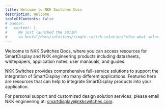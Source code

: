 ```yaml
---
title: Welcome to NKK Switches Docs
description: Welcome
tableOfContents: false
# banner:
#   content: |
#     We just launched the S0110!
#     <a href="/docs/solutions/single-switch-solution/">See what solutions are available for you!</a>
---
```



Welcome to NKK Switches Docs, where you can access resources for SmartDisplay and NKK engineering products including datasheets, whitepapers, application notes, user manauals, and guides.

NKK Switches provides comprehensive full-service solutions to support the integration of SmartDisplay into many different applications.
Featured here are resources that can help to integrate SmartDisplay products into your application.

For personal support and customized design solution services, please email NKK engineering at: smartdisplay@nkkswitches.com.

<LinkCard
  title="Download Catalog"
  href="https://www.nkkswitches.com/pdf/smartswitch-1.pdf" target="_blank" rel="noopener noreferrer"
  description="Download our SmartDisplay complete catalog."
/>

<LinkCard
  title="SmartDisplay Brochure"
  href="https://www.nkkswitches.com/pdf/NKKSmartDisplayBrochure.pdf" target="_blank" rel="noopener noreferrer"
  description="Download our SmartDisplay brochure for an overview of the entire SmartDisplay product line, available development kits, and design solution services."
/>

<LinkCard
  title="Product Selector"
  href="https://www.nkkswitches.com/pdf/NKK_SmartDisplay_Product_Selector_Guide.pdf" target="_blank" rel="noopener noreferrer"
  description="Download our SmartDisplay Product Selector to view part details, specifications, and features by product."
/>

<LinkCard
  title="SmartDisplay Products"
  href="https://www.nkkswitches.com/smartdisplay/" target="_blank" rel="noopener noreferrer"
  description="View the entire line of SmartDisplay products, 100-piece pricing, and available inventory."
/>

<LinkCard
  title="Software Downloads"
  href="https://www.nkkswitches.com/download-software/" target="_blank" rel="noopener noreferrer"
  description="Our C source code is available for our Engineering Development Kits, in addition to our Engineering Kits Communicator program, a GUI that can operate our Kits and other controllers."
/>